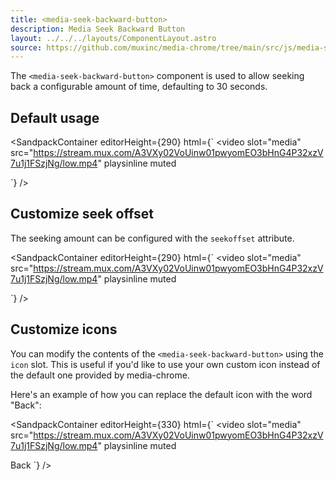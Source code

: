 ```yaml
---
title: <media-seek-backward-button>
description: Media Seek Backward Button
layout: ../../../layouts/ComponentLayout.astro
source: https://github.com/muxinc/media-chrome/tree/main/src/js/media-seek-backward-button.js
---
```



The `<media-seek-backward-button>` component is used to allow seeking back a configurable amount of time, defaulting to 30 seconds.

## Default usage

<SandpackContainer
  editorHeight={290}
  html={`<media-controller>
  <video
    slot="media"
    src="https://stream.mux.com/A3VXy02VoUinw01pwyomEO3bHnG4P32xzV7u1j1FSzjNg/low.mp4"
    playsinline
    muted
  ></video>
  <media-control-bar>
    <media-play-button></media-play-button>
    <media-time-display></media-time-display>
    <media-seek-backward-button></media-seek-backward-button>
  </media-control-bar>
</media-controller>`}
/>

## Customize seek offset

The seeking amount can be configured with the `seekoffset` attribute.

<SandpackContainer
  editorHeight={290}
  html={`<media-controller>
  <video
    slot="media"
    src="https://stream.mux.com/A3VXy02VoUinw01pwyomEO3bHnG4P32xzV7u1j1FSzjNg/low.mp4"
    playsinline
    muted
  ></video>
  <media-control-bar>
    <media-play-button></media-play-button>
    <media-time-display></media-time-display>
    <media-seek-backward-button seekoffset="10"></media-seek-backward-button>
  </media-control-bar>
</media-controller>`}
/>

## Customize icons

You can modify the contents of the `<media-seek-backward-button>` using the `icon` slot. This is useful if you'd like to use your own custom icon instead of the default one provided by media-chrome.

Here's an example of how you can replace the default icon with the word "Back":

<SandpackContainer
  editorHeight={330}
  html={`<media-controller>
  <video
    slot="media"
    src="https://stream.mux.com/A3VXy02VoUinw01pwyomEO3bHnG4P32xzV7u1j1FSzjNg/low.mp4"
    playsinline
    muted
  ></video>
  <media-control-bar>
    <media-play-button></media-play-button>
    <media-time-display></media-time-display>
    <media-seek-backward-button>
      <span slot="icon">Back</span>
    </media-seek-backward-button>
  </media-control-bar>
</media-controller>`}
/>

